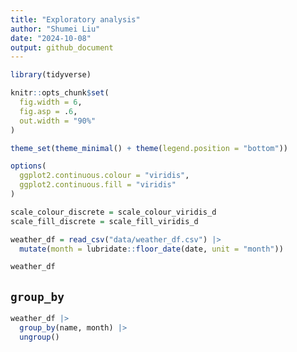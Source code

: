 ```yaml
---
title: "Exploratory analysis"
author: "Shumei Liu"
date: "2024-10-08"
output: github_document
---
```


```r
library(tidyverse)

knitr::opts_chunk$set(
  fig.width = 6,
  fig.asp = .6,
  out.width = "90%"
)

theme_set(theme_minimal() + theme(legend.position = "bottom"))

options(
  ggplot2.continuous.colour = "viridis",
  ggplot2.continuous.fill = "viridis"
)

scale_colour_discrete = scale_colour_viridis_d
scale_fill_discrete = scale_fill_viridis_d
```

```r
weather_df = read_csv("data/weather_df.csv") |>
  mutate(month = lubridate::floor_date(date, unit = "month"))

weather_df
```

## `group_by`

```r
weather_df |>
  group_by(name, month) |>
  ungroup()
```







